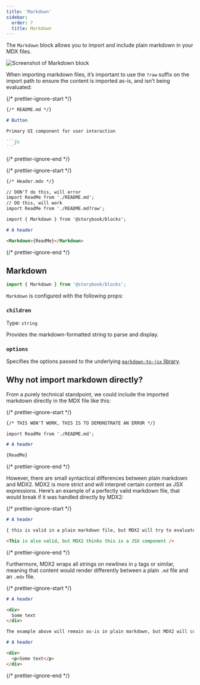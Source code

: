 ```yaml
---
title: 'Markdown'
sidebar:
  order: 7
  title: Markdown
---
```


The `Markdown` block allows you to import and include plain markdown in your MDX files.

![Screenshot of Markdown block](../_assets/doc-blocks/doc-block-markdown.png)

When importing markdown files, it’s important to use the `?raw` suffix on the import path to ensure the content is imported as-is, and isn’t being evaluated:

{/* prettier-ignore-start */}

````md
{/* README.md */}

# Button

Primary UI component for user interaction

```js
```
````

{/* prettier-ignore-end */}

{/* prettier-ignore-start */}

```md
{/* Header.mdx */}

// DON'T do this, will error
import ReadMe from './README.md';
// DO this, will work
import ReadMe from './README.md?raw';

import { Markdown } from '@storybook/blocks';

# A header 

<Markdown>{ReadMe}</Markdown>
```

{/* prettier-ignore-end */}

## Markdown

```js
import { Markdown } from '@storybook/blocks';
```

`Markdown` is configured with the following props:

### `children`

Type: `string`

Provides the markdown-formatted string to parse and display.

### `options`

Specifies the options passed to the underlying [`markdown-to-jsx` library](https://github.com/probablyup/markdown-to-jsx/blob/main/README.md).

## Why not import markdown directly?

From a purely technical standpoint, we could include the imported markdown directly in the MDX file like this:

{/* prettier-ignore-start */}

```md
{/* THIS WON'T WORK, THIS IS TO DEMONSTRATE AN ERROR */}

import ReadMe from './README.md';

# A header 

{ReadMe}
```

{/* prettier-ignore-end */}

However, there are small syntactical differences between plain markdown and MDX2. MDX2 is more strict and will interpret certain content as JSX expressions. Here’s an example of a perfectly valid markdown file, that would break if it was handled directly by MDX2:

{/* prettier-ignore-start */}

```md
# A header

{ this is valid in a plain markdown file, but MDX2 will try to evaluate this as an expression }

<This is also valid, but MDX2 thinks this is a JSX component />
```

{/* prettier-ignore-end */}

Furthermore, MDX2 wraps all strings on newlines in `p` tags or similar, meaning that content would render differently between a plain `.md` file and an `.mdx` file.

{/* prettier-ignore-start */}

```md
# A header

<div>
  Some text
</div>

The example above will remain as-is in plain markdown, but MDX2 will compile it to:

# A header

<div>
  <p>Some text</p>
</div>
```

{/* prettier-ignore-end */}
